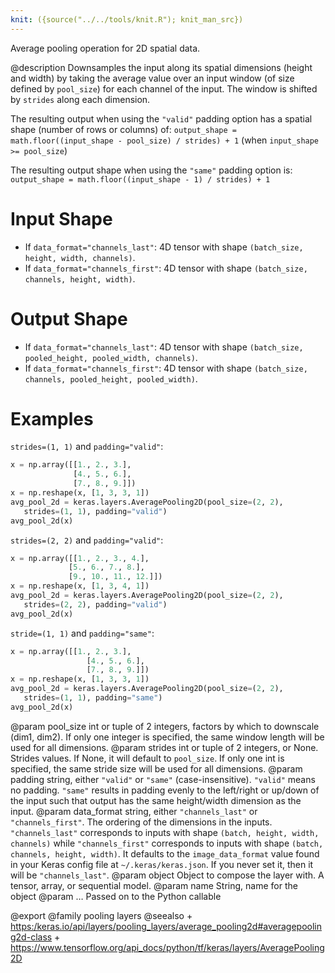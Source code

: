 ```yaml
---
knit: ({source("../../tools/knit.R"); knit_man_src})
---
```

Average pooling operation for 2D spatial data.

@description
Downsamples the input along its spatial dimensions (height and width)
by taking the average value over an input window
(of size defined by `pool_size`) for each channel of the input.
The window is shifted by `strides` along each dimension.

The resulting output when using the `"valid"` padding option has a spatial
shape (number of rows or columns) of:
`output_shape = math.floor((input_shape - pool_size) / strides) + 1`
(when `input_shape >= pool_size`)

The resulting output shape when using the `"same"` padding option is:
`output_shape = math.floor((input_shape - 1) / strides) + 1`

# Input Shape
- If `data_format="channels_last"`:
    4D tensor with shape `(batch_size, height, width, channels)`.
- If `data_format="channels_first"`:
    4D tensor with shape `(batch_size, channels, height, width)`.

# Output Shape
- If `data_format="channels_last"`:
    4D tensor with shape
    `(batch_size, pooled_height, pooled_width, channels)`.
- If `data_format="channels_first"`:
    4D tensor with shape
    `(batch_size, channels, pooled_height, pooled_width)`.

# Examples
`strides=(1, 1)` and `padding="valid"`:

```python
x = np.array([[1., 2., 3.],
              [4., 5., 6.],
              [7., 8., 9.]])
x = np.reshape(x, [1, 3, 3, 1])
avg_pool_2d = keras.layers.AveragePooling2D(pool_size=(2, 2),
   strides=(1, 1), padding="valid")
avg_pool_2d(x)
```

`strides=(2, 2)` and `padding="valid"`:

```python
x = np.array([[1., 2., 3., 4.],
             [5., 6., 7., 8.],
             [9., 10., 11., 12.]])
x = np.reshape(x, [1, 3, 4, 1])
avg_pool_2d = keras.layers.AveragePooling2D(pool_size=(2, 2),
   strides=(2, 2), padding="valid")
avg_pool_2d(x)
```

`stride=(1, 1)` and `padding="same"`:

```python
x = np.array([[1., 2., 3.],
                 [4., 5., 6.],
                 [7., 8., 9.]])
x = np.reshape(x, [1, 3, 3, 1])
avg_pool_2d = keras.layers.AveragePooling2D(pool_size=(2, 2),
   strides=(1, 1), padding="same")
avg_pool_2d(x)
```

@param pool_size int or tuple of 2 integers, factors by which to downscale
    (dim1, dim2). If only one integer is specified, the same
    window length will be used for all dimensions.
@param strides int or tuple of 2 integers, or None. Strides values. If None,
    it will default to `pool_size`. If only one int is specified, the
    same stride size will be used for all dimensions.
@param padding string, either `"valid"` or `"same"` (case-insensitive).
    `"valid"` means no padding. `"same"` results in padding evenly to
    the left/right or up/down of the input such that output has the same
    height/width dimension as the input.
@param data_format string, either `"channels_last"` or `"channels_first"`.
    The ordering of the dimensions in the inputs. `"channels_last"`
    corresponds to inputs with shape `(batch, height, width, channels)`
    while `"channels_first"` corresponds to inputs with shape
    `(batch, channels, height, width)`. It defaults to the
    `image_data_format` value found in your Keras config file at
    `~/.keras/keras.json`. If you never set it, then it will be
    `"channels_last"`.
@param object Object to compose the layer with. A tensor, array, or sequential model.
@param name String, name for the object
@param ... Passed on to the Python callable

@export
@family pooling layers
@seealso
+ <https:/keras.io/api/layers/pooling_layers/average_pooling2d#averagepooling2d-class>
+ <https://www.tensorflow.org/api_docs/python/tf/keras/layers/AveragePooling2D>
